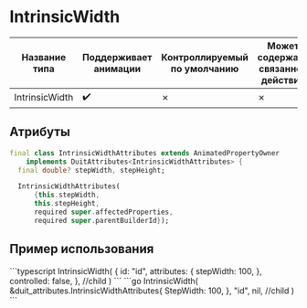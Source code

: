 
# IntrinsicWidth

| Название типа| Поддерживает анимации | Контроллируемый по умолчанию | Может содержать связанное действие | Ссылка |
| - | - | - | - | - |
| IntrinsicWidth | :heavy_check_mark: | &cross; | &cross; | [link](https://api.flutter.dev/flutter/widgets/IntrinsicWidth-class.html) |

## Атрибуты

```dart
final class IntrinsicWidthAttributes extends AnimatedPropertyOwner
    implements DuitAttributes<IntrinsicWidthAttributes> {
  final double? stepWidth, stepHeight;

  IntrinsicWidthAttributes(
      {this.stepWidth,
      this.stepHeight,
      required super.affectedProperties,
      required super.parentBuilderId});
```

## Пример использования

<Tabs groupId="lang">
  <TabItem value="ts" label="TypeScript" default>
    ```typescript
    IntrinsicWidth(
        {
            id: "id",
            attributes: {
                stepWidth: 100,
            },
            controlled: false,
        },
        //child
    )
    ```
  </TabItem>
  <TabItem value="go" label="Go">
    ```go
	IntrinsicWidth(
		&duit_attributes.IntrinsicWidthAttributes{
			StepWidth: 100,
		},
		"id",
		nil, //child
	)
    ```
  </TabItem>
</Tabs>

